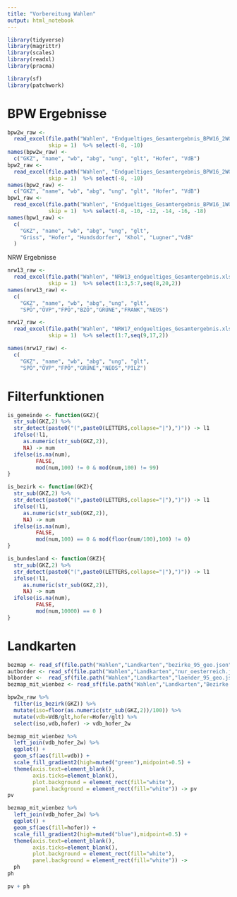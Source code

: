 ```yaml
---
title: "Vorbereitung Wahlen"
output: html_notebook
---
```


```r
library(tidyverse)
library(magrittr)
library(scales)
library(readxl)
library(pracma)

library(sf)
library(patchwork)
```

# BPW Ergebnisse

```r
bpw2w_raw <-
  read_excel(file.path("Wahlen", "Endgueltiges_Gesamtergebnis_BPW16_2WG_WH.xlsx"),
             skip = 1)  %>% select(-8, -10)
names(bpw2w_raw) <-
  c("GKZ", "name", "wb", "abg", "ung", "glt", "Hofer", "VdB")
bpw2_raw <-
  read_excel(file.path("Wahlen", "Endgueltiges_Gesamtergebnis_BPW16_2WG.xlsx"),
             skip = 1)  %>% select(-8, -10)
names(bpw2_raw) <-
  c("GKZ", "name", "wb", "abg", "ung", "glt", "Hofer", "VdB")
bpw1_raw <-
  read_excel(file.path("Wahlen", "Endgueltiges_Gesamtergebnis_BPW16_1WG.xlsx"),
             skip = 1)  %>% select(-8, -10, -12, -14, -16, -18)
names(bpw1_raw) <-
  c(
    "GKZ", "name", "wb", "abg", "ung", "glt",
    "Griss", "Hofer", "Hundsdorfer", "Khol", "Lugner","VdB"
  )
```


NRW  Ergebnisse

```r
nrw13_raw <-
  read_excel(file.path("Wahlen", "NRW13_endgueltiges_Gesamtergebnis.xlsx"),
             skip = 1)  %>% select(1:3,5:7,seq(8,20,2))  
names(nrw13_raw) <-
  c(
    "GKZ", "name", "wb", "abg", "ung", "glt",
    "SPÖ","ÖVP","FPÖ","BZÖ","GRÜNE","FRANK","NEOS")

nrw17_raw <-
  read_excel(file.path("Wahlen", "NRW17_endgueltiges_Gesamtergebnis.xlsx"),
             skip = 1)  %>% select(1:7,seq(9,17,2))  

names(nrw17_raw) <-
  c(
    "GKZ", "name", "wb", "abg", "ung", "glt",
    "SPÖ","ÖVP","FPÖ","GRÜNE","NEOS","PILZ")
```

# Filterfunktionen


```r
is_gemeinde <- function(GKZ){
  str_sub(GKZ,2) %>%
  str_detect(paste0("(",paste0(LETTERS,collapse="|"),")")) -> l1
  ifelse(!l1,
     as.numeric(str_sub(GKZ,2)),
     NA) -> num
  ifelse(is.na(num),
         FALSE,
         mod(num,100) != 0 & mod(num,100) != 99) 
}

is_bezirk <- function(GKZ){
  str_sub(GKZ,2) %>%
  str_detect(paste0("(",paste0(LETTERS,collapse="|"),")")) -> l1
  ifelse(!l1,
     as.numeric(str_sub(GKZ,2)),
     NA) -> num
  ifelse(is.na(num),
         FALSE,
         mod(num,100) == 0 & mod(floor(num/100),100) != 0) 
}

is_bundesland <- function(GKZ){
  str_sub(GKZ,2) %>%
  str_detect(paste0("(",paste0(LETTERS,collapse="|"),")")) -> l1
  ifelse(!l1,
     as.numeric(str_sub(GKZ,2)),
     NA) -> num
  ifelse(is.na(num),
         FALSE,
         mod(num,10000) == 0 ) 
}
```

# Landkarten



```r
bezmap <- read_sf(file.path("Wahlen","Landkarten","bezirke_95_geo.json"))
autborder <- read_sf(file.path("Wahlen","Landkarten","nur_oesterreich.json"))
blborder <-  read_sf(file.path("Wahlen","Landkarten","laender_95_geo.json"))
bezmap_mit_wienbez <- read_sf(file.path("Wahlen","Landkarten","Bezirke mit Wien.geojson"))
```


```r
bpw2w_raw %>%
  filter(is_bezirk(GKZ)) %>%
  mutate(iso=floor(as.numeric(str_sub(GKZ,2))/100)) %>% 
  mutate(vdb=VdB/glt,hofer=Hofer/glt) %>%
  select(iso,vdb,hofer) -> vdb_hofer_2w
```

```r
bezmap_mit_wienbez %>% 
  left_join(vdb_hofer_2w) %>%
  ggplot() +
  geom_sf(aes(fill=vdb)) +
  scale_fill_gradient2(high=muted("green"),midpoint=0.5) +
  theme(axis.text=element_blank(),
        axis.ticks=element_blank(),
        plot.background = element_rect(fill="white"),
        panel.background = element_rect(fill="white")) -> pv
pv
```


```r
bezmap_mit_wienbez %>% 
  left_join(vdb_hofer_2w) %>%
  ggplot() +
  geom_sf(aes(fill=hofer)) +
  scale_fill_gradient2(high=muted("blue"),midpoint=0.5) +
  theme(axis.text=element_blank(),
        axis.ticks=element_blank(),
        plot.background = element_rect(fill="white"),
        panel.background = element_rect(fill="white")) ->
  ph
ph
```
```r
pv + ph
```

